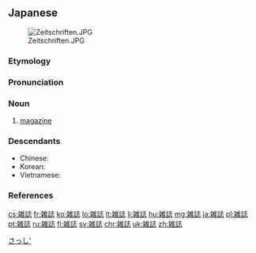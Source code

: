 ==Japanese==
{{wikipedia|lang=ja}}
{{ja-kanjitab|ざつ|k1=ざっ|し|yomi=o}}
[[Image:Zeitschriften.JPG|thumb]]

===Etymology===
{{compound|雑|tr1=[[zatsu]]|t1=[[miscellaneous]]|lang=ja|誌|tr2=shi|t2=[[record]]s}}

===Pronunciation===
{{ja-pron|ざっし|y=o|acc=0|acc_ref=NHK,SMK5,DJR}}

===Noun===
{{ja-noun|ざっし|count=冊}}

# [[magazine]]

===Descendants===
* Chinese: {{zh-l|雜誌}}
* Korean: {{ko-l|잡지}}
* Vietnamese: {{vi-l|tạp chí}}

===References===
<references/>

[[Category:ja:Periodicals|さっし']]

[[cs:雑誌]]
[[fr:雑誌]]
[[ko:雑誌]]
[[lo:雑誌]]
[[lt:雑誌]]
[[li:雑誌]]
[[hu:雑誌]]
[[mg:雑誌]]
[[ja:雑誌]]
[[pl:雑誌]]
[[pt:雑誌]]
[[ru:雑誌]]
[[fi:雑誌]]
[[sv:雑誌]]
[[chr:雑誌]]
[[uk:雑誌]]
[[zh:雑誌]]